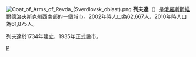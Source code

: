 {{coord|56|48|19|N|59|55|42|E|display=title}}
[[File:Coat_of_Arms_of_Revda_(Sverdlovsk_oblast).png|right]]
'''列夫達'''（{{lang-ru|Ревда́ }}）是[[俄羅斯|俄羅斯]][[斯維爾德洛夫斯克州|斯維爾德洛夫斯克州]]西南部的一個城市。2002年時人口為62,667人，2010年時人口為61,875人。

列夫達於1734年建立，1935年正式設市。

{{斯維爾德洛夫斯克州城市}}

[[Category:斯維爾德洛夫斯克州城市|Р]]